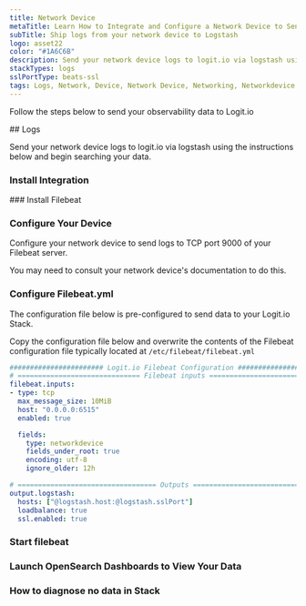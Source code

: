 ```yaml
---
title: Network Device
metaTitle: Learn How to Integrate and Configure a Network Device to Send Logs
subTitle: Ship logs from your network device to Logstash
logo: asset22
color: "#1A6C6B"
description: Send your network device logs to logit.io via logstash using the instructions below and begin searching your data
stackTypes: logs
sslPortType: beats-ssl
tags: Logs, Network, Device, Network Device, Networking, Networkdevice
---
```


Follow the steps below to send your observability data to Logit.io

<Steps>
  ## Logs

  Send your network device logs to logit.io via logstash using the instructions below and begin searching your data.
  
  ### Install Integration
  <InstallIntegration/>
  ### Install Filebeat

  <InstallFilebeat />

  ### Configure Your Device

  Configure your network device to send logs to TCP port 9000 of your Filebeat server. 

  You may need to consult your network device's documentation to do this.

  ### Configure Filebeat.yml

  The configuration file below is pre-configured to send data to your Logit.io Stack.
          
  Copy the configuration file below and overwrite the contents of the Filebeat configuration file typically located at `/etc/filebeat/filebeat.yml`

  ```yml copy filename="filebeat.yml" showLineNumbers /@logstash.host/ /@logstash.sslPort/
  ####################### Logit.io Filebeat Configuration ########################
  # ============================== Filebeat inputs ===============================
  filebeat.inputs:
  - type: tcp
    max_message_size: 10MiB
    host: "0.0.0.0:6515"
    enabled: true

    fields:
      type: networkdevice
      fields_under_root: true
      encoding: utf-8
      ignore_older: 12h

  # ================================== Outputs ===================================
  output.logstash:
    hosts: ["@logstash.host:@logstash.sslPort"]
    loadbalance: true
    ssl.enabled: true
  ```

  ### Start filebeat

  <StartFilebeat />

  ### Launch OpenSearch Dashboards to View Your Data

  <LaunchVisualizer type="logs" />

  ### How to diagnose no data in Stack

  <DiagnoseNoData />
</Steps>